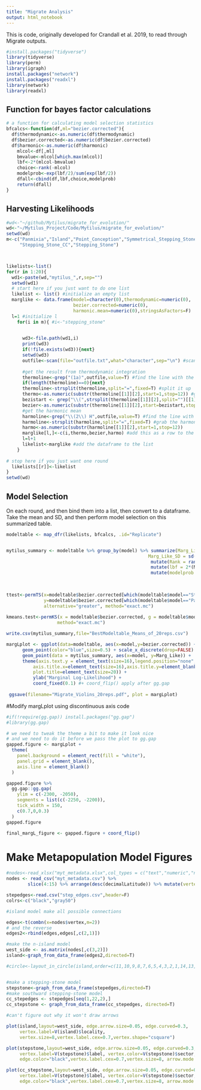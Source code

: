 ```yaml
---
title: "Migrate Analysis"
output: html_notebook
---
```


This is code, originally developed for Crandall et al. 2019, to read through Migrate outputs.

```r
#install.packages("tidyverse")
library(tidyverse)
library(perm)
library(igraph)
install.packages("network")
install.packages("readxl")
library(network)
library(readxl)


```

## Function for bayes factor calculations
```r
# a function for calculating model selection statistics
bfcalcs<-function(df,ml="bezier.corrected"){
  df$thermodynamic<-as.numeric(df$thermodynamic)
  df$bezier.corrected<-as.numeric(df$bezier.corrected)
  df$harmonic<-as.numeric(df$harmonic)
    mlcol<-df[,ml] 
	bmvalue<-mlcol[which.max(mlcol)]
	lbf<-2*(mlcol-bmvalue)
	choice<-rank(-mlcol)
	modelprob<-exp(lbf/2)/sum(exp(lbf/2))
	dfall<-cbind(df,lbf,choice,modelprob)
	return(dfall)
}	
```


## Harvesting Likelihoods

```r
#wd<-"~/github/Mytilus/migrate_for_evolution/"
wd<-"~/Mytilus_Project/Code/Mytilus/migrate_for_evolution/"
setwd(wd)
m<-c("Panmixia","Island","Point_Conception","Symmetrical_Stepping_Stone",
     "Stepping_Stone_CC","Stepping_Stone")



likelists<-list()
for(r in 1:20){
  wd1<-paste(wd,"mytilus_",r,sep="")
  setwd(wd1)
  # start here if you just want to do one list
  likelist <- list() #initialize an empty list
  marglike <- data.frame(model=character(0),thermodynamic=numeric(0),
                         bezier.corrected=numeric(0),
                         harmonic.mean=numeric(0),stringsAsFactors=F)  
  l=1 #initialize l
    for(i in m){ #i<-"stepping_stone"
      

      wd3<-file.path(wd1,i)
      print(wd3)
      if(!file.exists(wd3)){next}
      setwd(wd3)
      outfile<-scan(file="outfile.txt",what="character",sep="\n") #scan in the outfile, separating at each newline
      
      #get the result from thermodynamic integration
      thermoline<-grep("(1a)",outfile,value=T) #find the line with the thermodynamic likelihood on it
      if(length(thermoline)==0){next}
      thermoline<-strsplit(thermoline,split="=",fixed=T) #split it up
      thermo<-as.numeric(substr(thermoline[[1]][2],start=1,stop=12)) #grab the thermodynamic likelihood
      bezistart <- grep("\\(",strsplit(thermoline[[1]][2],split="")[[1]])+1
      bezier<-as.numeric(substr(thermoline[[1]][2],start=bezistart,stop=bezistart+11)) #and the bezier-corrected value
      #get the harmonic mean
      harmoline<-grep("\\(2\\) H",outfile,value=T) #find the line with harmonic mean likelihood on it
      harmoline<-strsplit(harmoline,split="=",fixed=T) #grab the harmonic mean
      harmo<-as.numeric(substr(harmoline[[1]][2],start=1,stop=12))
      marglike[l,]<-c(i,thermo,bezier,harmo) #add this as a row to the data frame
      l=l+1
      likelist<-marglike #add the dataframe to the list
    }
  
# stop here if you just want one round  
  likelists[[r]]<-likelist
}
setwd(wd)
```




## Model Selection
On each round, and then bind them into a list, then convert to a dataframe. Take the mean and SD, and then perform model selection on this summarized table. 



```r

modeltable <- map_dfr(likelists, bfcalcs, .id="Replicate")


mytilus_summary <- modeltable %>% group_by(model) %>% summarize(Marg_Like = mean(bezier.corrected), 
                                                     Marg_Like_SD = sd(bezier.corrected)) %>% 
                                                      mutate(Rank = rank(-Marg_Like)) %>% 
                                                      mutate(lbf = 2*(Marg_Like - max(Marg_Like))) %>% 
                                                      mutate(modelprob = exp(lbf/2)/sum(exp(lbf/2)))

                                     
                                        
ttest<-permTS(x=modeltable$bezier.corrected[which(modeltable$model=="Stepping_Stone_CC")],
              y=modeltable$bezier.corrected[which(modeltable$model=="Panmixia")], 
              alternative="greater", method="exact.mc")
 
kmeans.test<-permKS(x = modeltable$bezier.corrected, g = modeltable$model, 
                   method="exact.mc")

write.csv(mytilus_summary,file="BestModeltable_Means_of_20reps.csv")

margLplot <- ggplot(data=modeltable, aes(x=model,y=bezier.corrected)) + geom_violin() +
      geom_point(color="blue",size=0.5) + scale_x_discrete(drop=FALSE) +
      geom_point(data = mytilus_summary, aes(x=model, y=Marg_Like)) +
      theme(axis.text.y = element_text(size=16),legend.position="none",
          axis.title.x=element_text(size=16),axis.title.y=element_blank(),
          plot.title=element_text(size=20)) +
          ylab("Marginal Log-Likelihood") +
          coord_fixed(0.1) #+ coord_flip() apply after gg.gap
  
 ggsave(filename="Migrate_Violins_20reps.pdf", plot = margLplot)


```

#Modify margLplot using discontinuous axis code
```r
#if(!require(gg.gap)) install.packages("gg.gap")
#library(gg.gap)

# we need to tweak the theme a bit to make it look nice
# and we need to do it before we pass the plot to gg.gap
gapped.figure <- margLplot +
  theme(
    panel.background = element_rect(fill = "white"), 
    panel.grid = element_blank(),
    axis.line = element_blank()
  )

gapped.figure %>% 
  gg.gap::gg.gap(
    ylim = c(-2300, -2050), 
    segments = list(c(-2250, -2200)),
    tick_width = 150,
    c(0.7,0,0.3)
  )
gapped.figure

final_margL_figure <- gapped.figure + coord_flip()
```


# Make Metapopulation Model Figures

```r



#nodes<-read_xlsx("myt_metadata.xlsx",col_types = c("text","numeric","numeric")) %>% 
nodes <- read_csv("myt_metadata.csv") %>%   
        slice(4:15) %>% arrange(desc(decimalLatitude)) %>% mutate(vertex = 1:12)

stepedges<-read.csv("step_edges.csv",header=F)
colrs<-c("black","gray50")

#island model make all possible connections

edges<-t(combn(x=nodes$vertex,m=2))
# and the reverse
edges2<-rbind(edges,edges[,c(2,1)])

#make the n-island model
west_side <- as.matrix(nodes[,c(3,2)])
island<-graph_from_data_frame(edges2,directed=T)

#circle<-layout_in_circle(island,order=c(11,10,9,8,7,6,5,4,3,2,1,14,13,12))


#make a stepping-stone model
stepstone<-graph_from_data_frame(stepedges,directed=T)
#make southward stepping-stone model
cc_stepedges <- stepedges[seq(1,22,2),]
cc_stepstone <- graph_from_data_frame(cc_stepedges, directed=T)

#can't figure out why it won't draw arrows

plot(island,layout=west_side, edge.arrow.size=0.05, edge.curved=0.3, 
     vertex.label=V(island)$locality, 
     vertex.size=8,vertex.label.cex=0.7,vertex.shape="csquare")

plot(stepstone,layout=west_side, edge.arrow.size=0.05, edge.curved=0.3, 
     vertex.label=V(stepstone)$label, vertex.color=V(stepstone)$sector,
     edge.color="black",vertex.label.cex=0.7,vertex.size=8, arrow.mode = 1, arrow.size=1000)

plot(cc_stepstone,layout=west_side, edge.arrow.size=0.05, edge.curved=0.3, 
     vertex.label=V(stepstone)$label, vertex.color=V(stepstone)$sector,
     edge.color="black",vertex.label.cex=0.7,vertex.size=8, arrow.mode = 2, arrow.size=5)





```




